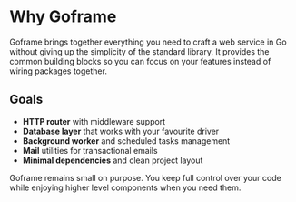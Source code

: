 # Why Goframe

Goframe brings together everything you need to craft a web service in Go without giving up the simplicity of the standard library. It provides the common building blocks so you can focus on your features instead of wiring packages together.

## Goals

- **HTTP router** with middleware support
- **Database layer** that works with your favourite driver
- **Background worker** and scheduled tasks management
- **Mail** utilities for transactional emails
- **Minimal dependencies** and clean project layout

Goframe remains small on purpose. You keep full control over your code while enjoying higher level components when you need them.
